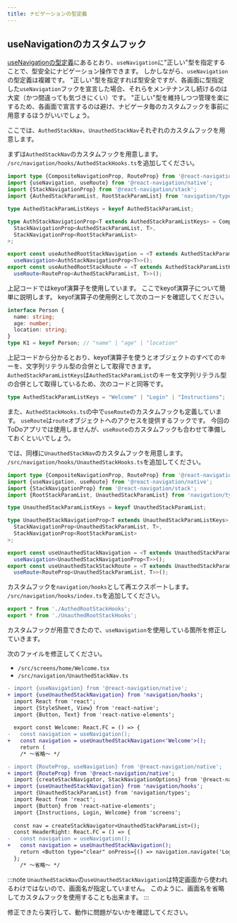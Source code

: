 ```yaml
---
title: ナビゲーションの型定義
---
```


## useNavigationのカスタムフック

[useNavigationの型定義](../basic-concepts/react-navigation-basics/modal#usenavigationの型定義)にあるとおり、`useNavigation`に"正しい"型を指定することで、型安全にナビゲーション操作できます。
しかしながら、`useNavigation`の型定義は複雑です。
"正しい"型を指定すれば型安全ですが、各画面に型指定した`useNavigation`フックを宣言した場合、それらをメンテナンスし続けるのは大変（かつ間違っても気づきにくい）です。
"正しい"型を維持しつつ管理を楽にするため、各画面で宣言するのは避け、ナビゲータ毎のカスタムフックを事前に用意するほうがいいでしょう。

ここでは、`AuthedStackNav`、`UnauthedStackNav`それぞれのカスタムフックを用意します。

まずは`AuthedStackNav`のカスタムフックを用意します。
`/src/navigation/hooks/AuthedStackHooks.ts`を追加してください。

```typescript jsx title="/src/navigation/hooks/AuthedStackHooks.ts"
import type {CompositeNavigationProp, RouteProp} from '@react-navigation/native';
import {useNavigation, useRoute} from '@react-navigation/native';
import {StackNavigationProp} from '@react-navigation/stack';
import {AuthedStackParamList, RootStackParamList} from 'navigation/types';

type AuthedStackParamListKeys = keyof AuthedStackParamList;

type AuthStackNavigationProp<T extends AuthedStackParamListKeys> = CompositeNavigationProp<
  StackNavigationProp<AuthedStackParamList, T>,
  StackNavigationProp<RootStackParamList>
>;

export const useAuthedRootStackNavigation = <T extends AuthedStackParamListKeys>() =>
  useNavigation<AuthStackNavigationProp<T>>();
export const useAuthedRootStackRoute = <T extends AuthedStackParamListKeys>() =>
  useRoute<RouteProp<AuthedStackParamList, T>>();
```

上記コードではkeyof演算子を使用しています。
ここでkeyof演算子について簡単に説明します。
keyof演算子の使用例として次のコードを確認してください。

```typescript
interface Person {
  name: string;
  age: number;
  location: string;
}
type K1 = keyof Person; // "name" | "age" | "location"
```

上記コードから分かるとおり、keyof演算子を使うとオブジェクトのすべてのキーを、文字列リテラル型の合併として取得できます。
`AuthedStackParamListKeys`は`AuthedStackParamList`のキーを文字列リテラル型の合併として取得しているため、次のコードと同等です。

```typescript
type AuthedStackParamListKeys = "Welcome" | "Login" | "Instructions";
```

また、`AuthedStackHooks.ts`の中で`useRoute`のカスタムフックも定義しています。
`useRoute`は`route`オブジェクトへのアクセスを提供するフックです。
今回のToDoアプリでは使用しませんが、`useRoute`のカスタムフックも合わせて準備しておくといいでしょう。

では、同様に`UnauthedStackNav`のカスタムフックを用意します。
`/src/navigation/hooks/UnauthedStackHooks.ts`を追加してください。

```typescript jsx title="/src/navigation/hooks/UnauthedStackHooks.ts"
import type {CompositeNavigationProp, RouteProp} from '@react-navigation/native';
import {useNavigation, useRoute} from '@react-navigation/native';
import {StackNavigationProp} from '@react-navigation/stack';
import {RootStackParamList, UnauthedStackParamList} from 'navigation/types';

type UnauthedStackParamListKeys = keyof UnauthedStackParamList;

type UnauthedStackNavigationProp<T extends UnauthedStackParamListKeys> = CompositeNavigationProp<
  StackNavigationProp<UnauthedStackParamList, T>,
  StackNavigationProp<RootStackParamList>
>;

export const useUnauthedStackNavigation = <T extends UnauthedStackParamListKeys>() =>
  useNavigation<UnauthedStackNavigationProp<T>>();
export const useUnauthedStackStackRoute = <T extends UnauthedStackParamListKeys>() =>
  useRoute<RouteProp<UnauthedStackParamList, T>>();
```

カスタムフックを`navigation/hooks`として再エクスポートします。
`/src/navigation/hooks/index.ts`を追加してください。

```typescript jsx title="/src/navigation/hooks/index.ts"
export * from './AuthedRootStackHooks';
export * from './UnauthedRootStackHooks';
```

カスタムフックが用意できたので、`useNavigation`を使用している箇所を修正していきます。

次のファイルを修正してください。

- `/src/screens/home/Welcome.tsx`
- `/src/navigation/UnauthedStackNav.ts`

```diff title="/src/screens/home/Welcome.tsx"
- import {useNavigation} from '@react-navigation/native';
+ import {useUnauthedStackNavigation} from 'navigation/hooks';
  import React from 'react';
  import {StyleSheet, View} from 'react-native';
  import {Button, Text} from 'react-native-elements';
  
  export const Welcome: React.FC = () => {
-   const navigation = useNavigation();
+   const navigation = useUnauthedStackNavigation<'Welcome'>();
    return (
    /* ～省略～ */  
```

```diff title="/src/navigation/UnauthedStackNav.ts"
- import {RouteProp, useNavigation} from '@react-navigation/native';
+ import {RouteProp} from '@react-navigation/native';
  import {createStackNavigator, StackNavigationOptions} from '@react-navigation/stack';
+ import {useUnauthedStackNavigation} from 'navigation/hooks';
  import {UnauthedStackParamList} from 'navigation/types';
  import React from 'react';
  import {Button} from 'react-native-elements';
  import {Instructions, Login, Welcome} from 'screens';
  
  const nav = createStackNavigator<UnauthedStackParamList>();
  const HeaderRight: React.FC = () => {
-   const navigation = useNavigation();
+   const navigation = useUnauthedStackNavigation();
    return <Button type="clear" onPress={() => navigation.navigate('Login')} title="ログイン" />;
  };
    /* ～省略～ */  
```

:::note
`UnauthedStackNav`の`useUnauthedStackNavigation`は特定画面から使われるわけではないので、画面名が指定していません。
このように、画面名を省略してカスタムフックを使用することも出来ます。
:::

修正できたら実行して、動作に問題がないかを確認してください。

